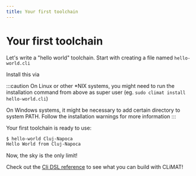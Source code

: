 ```yaml
---
title: Your first toolchain
---
```



# Your first toolchain

Let's write a "hello world" toolchain.
Start with creating a file named `hello-world.cli`
<Example/>

Install this via
<Install/>

:::caution
On Linux or other \*NIX systems, you might need to run the installation command from above as super user (eg. `sudo climat install hello-world.cli`)

On Windows systems, it might be necessary to add certain directory to system PATH.
Follow the installation warnings for more information
:::

Your first toolchain is ready to use:

```bash title=Console
$ hello-world Cluj-Napoca
Hello World from Cluj-Napoca
```

Now, the sky is the only limit!

Check out the [Cli DSL reference](/docs/cli-dsl-reference/overview) to see what you can build with CLiMAT!